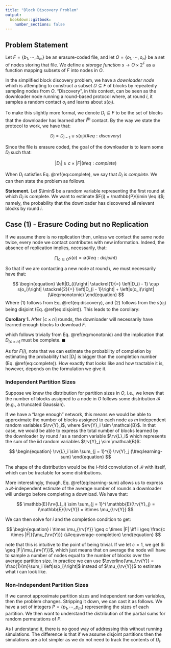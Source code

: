 ```yaml
---
title: "Block Discovery Problem"
output: 
  bookdown::gitbook:
    number_sections: false
---
```


$$
\newcommand{\rv}[1]{\textbf{#1}}
\newcommand{\imin}{\rv{I}_{\text{min}}}
$$

## Problem Statement

Let $F = \left\{b_1, \cdots, b_m\right\}$ be an erasure-coded file, and let $O = \left\{o_1, \cdots, o_n\right\}$ be a set of nodes storing that file. We define a _storage function_ $s \longrightarrow O \times 2^F$ as a function mapping subsets of $F$ into nodes in $O$.

In the simplified block discovery problem, we have a _downloader node_ which is attempting to construct a subset $D \subseteq F$ of blocks by repeatedly sampling nodes from $O$. "Discovery", in this context, can be seen as the downloader node running a round-based protocol where, at round $i$, it samples a random contact $o_i$ and learns about $s(o_i)$.

To make this slightly more formal, we denote $D_i \subseteq F$ to be the set of blocks that the downloader has learned after $i^{th}$ contact. By the way we state the protocol to work, we have that:

$$
\begin{equation}
  D_i = D_{i - 1} \cup s(o_i)
  (\#eq:discovery)
\end{equation}
$$

Since the file is erasure coded, the goal of the downloader is to learn some $D_i$ such that:

$$
\begin{equation}
  \left|D_i\right| \geq c \times \left|F\right|
  (\#eq:complete)
\end{equation}
$$

When $D_i$ satisfies Eq. \@ref(eq:complete), we say that $D_i$ is _complete_. We can then state the problem as follows.

**Statement.** Let $\imin$ be a random variable representing the first round at which $D_i$ is complete. We want to estimate $F(i) = \mathbb{P}(\imin \leq i)$; namely, the probability that the downloader has discovered all relevant blocks by round $i$. 

## Case (1) - Erasure Coding but no Replication

If we assume there is no replication then, unless we contact the same node twice, every node we contact contributes with new information. Indeed, the absence of replication implies, necessarily, that:

$$
\begin{equation}
  \bigcap_{o \in O} s(o) = \emptyset 
  (\#eq:disjoint)
\end{equation}
$$

So that if we are contacting a new node at round $i$, we must necessarily have that:

$$
\begin{equation}
  \left|D_{i}\right| \stackrel{1}{=} \left|D_{i - 1} \cup s(o_i)\right| \stackrel{2}{=} \left|D_{i - 1}\right| + \left|s(o_i)\right|
  (\#eq:monotonic)
\end{equation}
$$
Where (1) follows from Eq. \@ref(eq:discovery), and (2) follows from the $s(o_i)$ being disjoint (Eq. \@ref(eq:disjoint)). This leads to the corollary:

**Corollary 1.** After $\lceil c \times n\rceil$ rounds, the downloader will necessarily have learned enough blocks to download $F$.

which follows trivially from Eq. \@ref(eq:monotonic) and the implication that $D_{\lceil c \times n\rceil}$ must be complete. $\blacksquare$

As for $F(i)$, note that we can estimate the probability of completion by estimating the probability that $|D_i|$ is bigger than the completion number (Eq. \@ref(eq:complete)). How exactly that looks like and how tractable it is, however, depends on the formulation we give it.

### Independent Partition Sizes

Suppose we knew the distribution for partition sizes in $O$, i.e., we knew that the number of blocks assigned to a node in $O$ follows some distribution $\mathcal{B}$ (e.g., a truncated Gaussian).

If we have a "large enough" network, this means we would be able to approximate the number of blocks assigned to each node as $m$ independent random variables $\rv{Y}_i$, where $\rv{Y}_i \sim \mathcal{B}$. In that case, we would be able to express the total number of blocks learned by the downloader by round $i$ as a random variable $\rv{L}_i$ which represents the sum of the iid random variables $\rv{Y}_j \sim \mathcal{B}$:

$$
\begin{equation}
  \rv{L}_i \sim \sum_{j = 1}^{i} \rv{Y}_j 
  (\#eq:learning-sum)
\end{equation}
$$

The shape of the distribution would be the $i$-fold convolution of $\mathcal{B}$ with itself, which can be tractable for some distributions.

More interestingly, though, Eq. \@ref(eq:learning-sum) allows us to express a $\mathcal{B}$-independent estimate of the average number of rounds a downloader will undergo before completing a download. We have that:

$$
\mathbb{E}(\rv{L}_i) \sim \sum_{j = 1}^i \mathbb{E}(\rv{Y}_j)  = i\mathbb{E}(\rv{Y}) = i\times \mu_{\rv{Y}}
$$

We can then solve for $i$ and the completion condition to get:

$$
\begin{equation}
  i \times \mu_{\rv{Y}} \geq c \times |F| \iff i \geq \frac{c \times |F|}{\mu_{\rv{Y}}}
  (\#eq:average-completion)
\end{equation}
$$

note that this is intuitive to the point of being trivial. If we let $c = 1$, we get $i \geq |F|/\mu_{\rv{Y}}$, which just means that on average the node will have to sample a number of nodes equal to the number of blocks over the average partition size. In practice we can use $\overline{\mu_\rv{Y}} = \frac{1}{m}\sum_i \left|s(o_i)\right|$ instead of $\mu_{\rv{Y}}$ to estimate what $i$ can look like.

### Non-Independent Partition Sizes

If we cannot approximate partition sizes and independent random variables, then the problem changes. Stripping it down, we can cast it as follows. We have a set of integers $P = \{p_1, \cdots, p_m\}$ representing the sizes of each partition. We then want to understand the distribution of the partial sums for random permutations of $P$. 

As I understand it, there is no good way of addressing this without running simulations. The difference is that if we assume disjoint partitions then the simulations are a lot simpler as we do not need to track the contents of $D_i$.